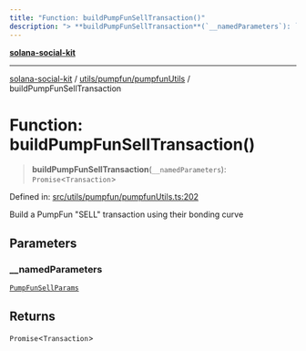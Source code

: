 ```yaml
---
title: "Function: buildPumpFunSellTransaction()"
description: "> **buildPumpFunSellTransaction**(`__namedParameters`): `Promise`\<`Transaction`\>"
---
```


[**solana-social-kit**](../../../../README.mdx)

***

[solana-social-kit](../../../../README.mdx) / [utils/pumpfun/pumpfunUtils](../README.mdx) / buildPumpFunSellTransaction

# Function: buildPumpFunSellTransaction()

> **buildPumpFunSellTransaction**(`__namedParameters`): `Promise`\<`Transaction`\>

Defined in: [src/utils/pumpfun/pumpfunUtils.ts:202](https://github.com/SendArcade/solana-app-kit/blob/bd4b3556b8f469c27ebb06f4df65b3a36b43ba3b/src/utils/pumpfun/pumpfunUtils.ts#L202)

Build a PumpFun "SELL" transaction using their bonding curve

## Parameters

### \_\_namedParameters

[`PumpFunSellParams`](../interfaces/PumpFunSellParams.mdx)

## Returns

`Promise`\<`Transaction`\>
